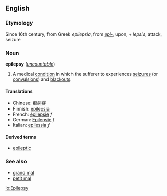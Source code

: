 ==English==

===Etymology===
Since 16th century, from Greek ''epilepsia'', from ''[[epi-]]'', upon, + ''lepsis'', attack, seizure

=== Noun ===
{{wikipedia}}
'''epilepsy''' (''[[uncountable]]'')
# A medical [[condition]] in which the sufferer to experiences [[seizure]]s (or [[convulsion]]s) and [[blackout]]s.

====Translations====
*Chinese: [[癫痫症]]
*Finnish: [[epilepsia]]
*French: [[épilepsie]] ''f''
*German: [[Epilepsie]] ''f''
*Italian: [[epilessia]] ''f''

====Derived terms====
*[[epileptic]]

===See also===
*[[grand mal]]
*[[petit mal]]

[[io:Epilepsy]]